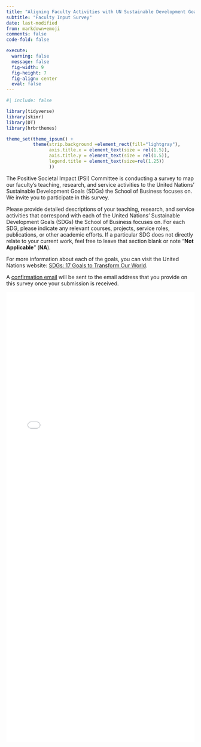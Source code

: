 ```yaml
---
title: "Aligning Faculty Activities with UN Sustainable Development Goals"
subtitle: "Faculty Input Survey"
date: last-modified
from: markdown+emoji
comments: false
code-fold: false

execute: 
  warning: false
  message: false
  fig-width: 9
  fig-height: 7
  fig-align: center
  eval: false
---
```

```r
#| include: false

library(tidyverse)
library(skimr)
library(DT)
library(hrbrthemes)

theme_set(theme_ipsum() +
          theme(strip.background =element_rect(fill="lightgray"),
                axis.title.x = element_text(size = rel(1.5)),
                axis.title.y = element_text(size = rel(1.5)),
                legend.title = element_text(size=rel(1.25))
                ))
```

The Positive Societal Impact (PSI) Committee is conducting a survey to map our faculty's teaching, research, and service activities to the United Nations' Sustainable Development Goals (SDGs) the School of Business focuses on. We invite you to participate in this survey.

Please provide detailed descriptions of your teaching, research, and service activities that correspond with each of the United Nations’ Sustainable Development Goals (SDGs) the School of Business focuses on. For each SDG, please indicate any relevant courses, projects, service roles, publications, or other academic efforts. If a particular SDG does not directly relate to your current work, feel free to leave that section blank or note “**Not Applicable**” (**NA**).

For more information about each of the goals, you can visit the United Nations website: [SDGs: 17 Goals to Transform Our World](https://www.un.org/en/exhibits/page/sdgs-17-goals-transform-world).

A <u>confirmation email</u> will be sent to the email address that you provide on this survey once your submission is received.

```{=html}
<iframe id="contentFrame" width="100%" height="1200px" frameborder="no" 
  src="psi-un-goals-survey-revised.html" style="overflow: hidden;">
</iframe>
```